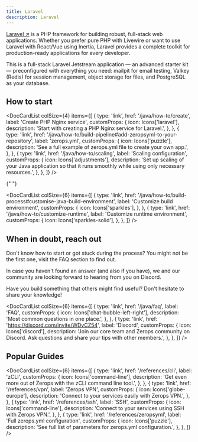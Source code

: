 ```yaml
---
title: Laravel
description: Laravel
---
```



[Laravel ↗](https://laravel.com) is a PHP framework for building robust, full-stack web applications. Whether you prefer pure PHP with Livewire or want to use Laravel with React/Vue using Inertia, Laravel provides a complete toolkit for production-ready applications for every developer.


<CustomCard title="Deploy a Production-Ready Laravel Jetstream Application" emoji="🚀">
  This is a full-stack Laravel Jetstream application — an advanced starter kit — preconfigured with everything you need: mailpit for email testing, Valkey (Redis) for session management, object storage for files, and PostgreSQL as your database.
  <DeployButton link="laravel" badgeWidth="200" />
</CustomCard>



## How to start

<DocCardList
  colSize={4}
  items={[
    {
      type: 'link',
      href: '/java/how-to/create',
      label: 'Create PHP Nginx service',
      customProps: {
        icon: Icons['laravel'],
        description: 'Start with creating a PHP Nginx service for Laravel.',
      },
    },
    {
      type: 'link',
      href: '/java/how-to/build-pipeline#add-zeropsyml-to-your-repository',
      label: 'zerops.yml',
      customProps: {
        icon: Icons['puzzle'],
        description:
          'See a full example of zerops.yml file to create your own app.',
      },
    },
    {
      type: 'link',
      href: '/java/how-to/scaling',
      label: 'Scaling configuration',
      customProps: {
        icon: Icons['adjustments'],
        description:
          'Set up scaling of your Java application so that it runs smoothly while using only necessary resources.',
      },
    },
  ]}
/>

{" "}

<DocCardList
  colSize={6}
  items={[
    {
      type: 'link',
      href: '/java/how-to/build-process#customise-java-build-environment',
      label: 'Customize build environment',
      customProps: {
        icon: Icons['sparkles'],
      },
    },
    {
      type: 'link',
      href: '/java/how-to/customize-runtime',
      label: 'Customize runtime environment',
      customProps: {
        icon: Icons['sparkles-solid'],
      },
    },
  ]}
/>

## When in doubt, reach out

Don't know how to start or got stuck during the process? You might not be the first one, visit the FAQ section to find out.

In case you haven't found an answer (and also if you have), we and our community are looking forward to hearing from you on Discord.

Have you build something that others might find useful? Don't hesitate to share your knowledge!

<DocCardList
  colSize={6}
  items={[
    {
      type: 'link',
      href: '/java/faq',
      label: 'FAQ',
      customProps: {
        icon: Icons['chat-bubble-left-right'],
        description: 'Most common questions in one place.',
      },
    },
    {
      type: 'link',
      href: 'https://discord.com/invite/WDvCZ54',
      label: 'Discord',
      customProps: {
        icon: Icons['discord'],
        description:
          'Join our core team and Zerops community on Discord. Ask questions and share your tips with other members.',
      },
    },
  ]}
/>

## Popular Guides

<DocCardList
  colSize={6}
  items={[
    {
      type: 'link',
      href: '/references/cli',
      label: 'zCLI',
      customProps: {
        icon: Icons['command-line'],
        description:
          'Get even more out of Zerops with the zCLI command line tool.',
      },
    },
    {
      type: 'link',
      href: '/references/vpn',
      label: 'Zerops VPN',
      customProps: {
        icon: Icons['globe-europe'],
        description: 'Connect to your services easily with Zerops VPN.',
      },
    },
    {
      type: 'link',
      href: '/references/ssh',
      label: 'SSH',
      customProps: {
        icon: Icons['command-line'],
        description: 'Connect to your services using SSH with Zerops VPN.',
      },
    },
    {
      type: 'link',
      href: '/references/zeropsyml',
      label: 'Full zerops.yml configuration',
      customProps: {
        icon: Icons['puzzle'],
        description: 'See full list of parameters for zerops.yml configuration.',
      },
    },
  ]}
/>
